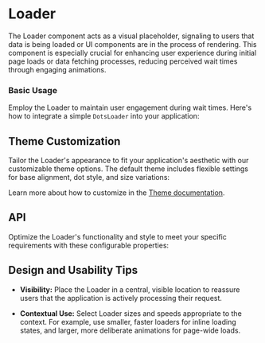 
<Meta title="Docs/Components/Elements/Loader" />

# Loader
The Loader component acts as a visual placeholder, signaling to users that data is being loaded or UI components are in the process of rendering. 
This component is especially crucial for enhancing user experience during initial page loads or data fetching processes, reducing perceived wait times through engaging animations.

### Basic Usage

Employ the Loader to maintain user engagement during wait times. Here's how to integrate a simple `DotsLoader` into your application:
<Canvas sourceState="shown" of={DotsLoaderStories.Simple} />

## Theme Customization

Tailor the Loader's appearance to fit your application's aesthetic with our customizable theme options. 
The default theme includes flexible settings for base alignment, dot style, and size variations:
<ThemeRender theme={darkDotsLoaderTheme} />

Learn more about how to customize in the [Theme documentation](?path=/docs/docs-theme-getting-started--docs).

## API

Optimize the Loader's functionality and style to meet your specific requirements with these configurable properties:
<ArgTypes of={DotsLoader} />

## Design and Usability Tips

- **Visibility:** Place the Loader in a central, visible location to reassure users that the application is actively processing their request.

- **Contextual Use:** Select Loader sizes and speeds appropriate to the context. 
For example, use smaller, faster loaders for inline loading states, and larger, more deliberate animations for page-wide loads.
